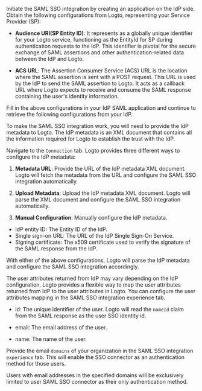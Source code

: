
<Step index={0} title="Create a SAML SSO application on your IdP" >

Initiate the SAML SSO integration by creating an application on the IdP side. Obtain the following configurations from Logto, representing your Service Provider (SP):

- **Audience URI(SP Entity ID)**: It represents as a globally unique identifier for your Logto service, functioning as the EntityId for SP during authentication requests to the IdP. This identifier is pivotal for the secure exchange of SAML assertions and other authentication-related data between the IdP and Logto.

- **ACS URL**: The Assertion Consumer Service (ACS) URL is the location where the SAML assertion is sent with a POST request. This URL is used by the IdP to send the SAML assertion to Logto. It acts as a callback URL where Logto expects to receive and consume the SAML response containing the user's identity information.

<SsoSamlSpMetadata />

Fill in the above configurations in your IdP SAML application and continue to retrieve the following configurations from your IdP.

</Step>

<Step index={1} title="Configure SAML SSO on Logto">

To make the SAML SSO integration work, you will need to provide the IdP metadata to Logto. The IdP metadata is an XML document that contains all the information required for Logto to establish the trust with the IdP.

Navigate to the `Connection` tab. Logto provides three different ways to configure the IdP metadata:

1. **Metadata URL**: Provide the URL of the IdP metadata XML document. Logto will fetch the metadata from the URL and configure the SAML SSO integration automatically.

2. **Upload Metadata**: Upload the IdP metadata XML document. Logto will parse the XML document and configure the SAML SSO integration automatically.

3. **Manual Configuration**: Manually configure the IdP metadata.

- IdP entity ID: The Entity ID of the IdP.
- Single sign-on URL: The URL of the IdP Single Sign-On Service.
- Signing certificate: The x509 certificate used to verify the signature of the SAML response from the IdP.

With either of the above configurations, Logto will parse the IdP metadata and configure the SAML SSO integration accordingly.

</Step>

<Step index={2} title="Configure user attributes mapping">

The user attributes returned from IdP may vary depending on the IdP configuration. Logto provides a flexible way to map the user attributes returned from IdP to the user attributes in Logto. You can configure the user attributes mapping in the SAML SSO integration experience tab.

- id: The unique identifier of the user. Logto will read the `nameId` claim from the SAML response as the user SSO identity id.

- email: The email address of the user.

- name: The name of the user.

</Step>

<Step index={3} title="Set email domains and enable the SSO connector">

Provide the email `domains` of your organization in the SAML SSO integration `experience` tab. This will enable the SSO connector as an authentication method for those users.

Users with email addresses in the specified domains will be exclusively limited to user SAML SSO connector as their only authentication method.

</Step>
